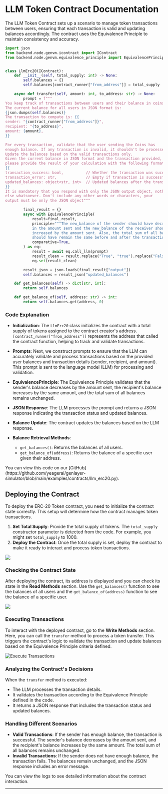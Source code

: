 
# LLM Token Contract Documentation
The LLM Token Contract sets up a scenario to manage token transactions between users, ensuring that each transaction is valid and updating balances accordingly. The contract uses the Equivalence Principle to maintain consistency and accuracy.

```python filename="llmErc20" copy
import json
from backend.node.genvm.icontract import IContract
from backend.node.genvm.equivalence_principle import EquivalencePrinciple


class LlmErc20(IContract):
    def __init__(self, total_supply: int) -> None:
        self.balances = {}
        self.balances[contract_runner["from_address"]] = total_supply

    async def transfer(self, amount: int, to_address: str) -> None:
        prompt = f"""
You keep track of transactions between users and their balance in coins. 
The current balance for all users in JSON format is:
{json.dumps(self.balances)}
The transaction to compute is: {{
sender: "{contract_runner["from_address"]}",
recipient: "{to_address}",
amount: {amount},
}}

For every transaction, validate that the user sending the Coins has 
enough balance. If any transaction is invalid, it shouldn't be processed. 
Update the balances based on the valid transactions only.
Given the current balance in JSON format and the transaction provided, 
please provide the result of your calculation with the following format:
{{
transaction_success: bool,          // Whether the transaction was successful
transaction_error: str,             // Empty if transaction is successful
updated_balances: object<str, int>  // Updated balances after the transaction
}}
It is mandatory that you respond with only the JSON output object, nothing 
else whatsoever. Don't include any other words or characters, your 
output must be only the JSON object"""

        final_result = {}
        async with EquivalencePrinciple(
            result=final_result,
            principle="""The new_balance of the sender should have decreased 
            in the amount sent and the new_balance of the receiver should have
            increased by the amount sent. Also, the total sum of all balances
            should have remain the same before and after the transaction""",
            comparative=True,
        ) as eq:
            result = await eq.call_llm(prompt)
            result_clean = result.replace("True", "true").replace("False", "false")
            eq.set(result_clean)

        result_json = json.loads(final_result["output"])
        self.balances = result_json["updated_balances"]

    def get_balances(self) -> dict[str, int]:
        return self.balances

    def get_balance_of(self, address: str) -> int:
        return self.balances.get(address, 0)
```

### Code Explanation

- **Initialization**: The `LlmErc20` class initializes the contract with a total supply of tokens assigned to the contract creator's address. `[contract_runner["from_address"]]` represents the address that called the contract function, helping to track and validate transactions.

- **Prompts**: Next, we construct prompts to ensure that the LLM can accurately validate and process transactions based on the provided user balances and transaction details (sender, recipient, and amount). This prompt is sent to the language model (LLM) for processing and validation.

- **EquivalencePrinciple**: The Equivalence Principle validates that the sender's balance decreases by the amount sent, the recipient's balance increases by the same amount, and the total sum of all balances remains unchanged.

- **JSON Response**: The LLM processes the prompt and returns a JSON response indicating the transaction status and updated balances.

- **Balance Update**: The contract updates the balances based on the LLM response.

- **Balance Retrieval Methods**:
  - `get_balances()`: Returns the balances of all users.
  - `get_balance_of(address)`: Returns the balance of a specific user given their address.

<Callout emoji="👾">
  You can view this code on our [GitHub](https://github.com/yeagerai/genlayer-simulator/blob/main/examples/contracts/llm_erc20.py).
</Callout>

## Deploying the Contract

To deploy the ERC-20 Token contract, you need to initialize the contract state correctly. This setup will determine how the contract manages token transactions.

1. **Set Total Supply**: Provide the total supply of tokens. The `total_supply` constructor parameter is detected from the code. For example, you might set `total_supply` to 1000.
2. **Deploy the Contract**: Once the total supply is set, deploy the contract to make it ready to interact and process token transactions.



<Image src="/erc-token-deploy.png" width={700} height={700} />

### Checking the Contract State

After deploying the contract, its address is displayed and you can check its state in the **Read Methods** section. Use the `get_balances()` function to see the balances of all users and the `get_balance_of(address)` function to see the balance of a specific user.

<Image src="/erc-token-contract-state.png" width={700} height={700} />

### Executing Transactions

To interact with the deployed contract, go to the **Write Methods** section. Here, you can call the `transfer` method to process a token transfer. This triggers the contract's logic to validate the transaction and update balances based on the Equivalence Principle criteria defined.

<Image src="/erc-token-execute-transaction.png" alt="Execute Transactions" width={700} height={700} />

### Analyzing the Contract's Decisions

When the `transfer` method is executed:

- The LLM processes the transaction details.
- It validates the transaction according to the Equivalence Principle defined in the code.
- It returns a JSON response that includes the transaction status and updated balances.

### Handling Different Scenarios

- **Valid Transactions**: If the sender has enough balance, the transaction is successful. The sender's balance decreases by the amount sent, and the recipient's balance increases by the same amount. The total sum of all balances remains unchanged.
- **Invalid Transactions**: If the sender does not have enough balance, the transaction fails. The balances remain unchanged, and the JSON response includes an error message.

You can view the logs to see detailed information about the contract interaction.

---
